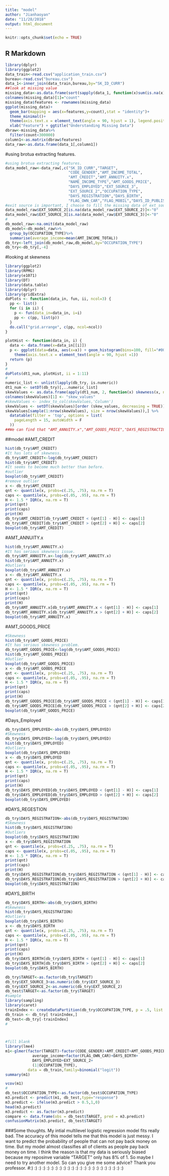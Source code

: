 ```yaml
---
title: "model"
author: "Jianhaoyan"
date: "11/28/2018"
output: html_document
---
```


```r
knitr::opts_chunk$set(echo = TRUE)
```

## R Markdown
```r
library(dplyr)
library(ggplot2)
data_train<-read.csv("application_train.csv")
bureau<-read.csv("bureau.csv")
data_1<-inner_join(data_train,bureau,by="SK_ID_CURR")
##look at missing value
missing_data<-as.data.frame(sort(sapply(data_1, function(x)sum(is.na(x)))))
colnames(missing_data)[1]="count"
missing_data$features <- rownames(missing_data)
ggplot(missing_data)+
  geom_bar(mapping = aes(x=features,y=count),stat = "identity")+
  theme_minimal()+
  theme(axis.text.x = element_text(angle = 90, hjust = 1), legend.position = "none") + ylab("Percentage of missingvalues") +
  xlab("Feature") + ggtitle("Understanding Missing Data")
dbraw<-missing_data%>%
  filter(count<300000)
column1<-as.matrix(dbraw$features)
data_raw<-as.data.frame(data_1[,column1])
```

#using brotua extracting features.
```r
#using brotua extracting features.
data_model_raw<-data_raw[,c("SK_ID_CURR","TARGET",
                            "CODE_GENDER","AMT_INCOME_TOTAL",
                            "AMT_CREDIT","AMT_ANNUITY.x",
                            "NAME_INCOME_TYPE","AMT_GOODS_PRICE",
                            "DAYS_EMPLOYED","EXT_SOURCE_3",
                            "EXT_SOURCE_2","OCCUPATION_TYPE",
                            "DAYS_REGISTRATION","DAYS_BIRTH",
                            "FLAG_OWN_CAR","FLAG_MOBIL","DAYS_ID_PUBLISH")]
#exit source is important, I choose to fill the missing data of ext_source
data_model_raw$EXT_SOURCE_2[is.na(data_model_raw$EXT_SOURCE_2)]<-"0"
data_model_raw$EXT_SOURCE_3[is.na(data_model_raw$EXT_SOURCE_3)]<-"0"
#
db_model_raw<-na.omit(data_model_raw)
db_model<-db_model_raw%>%
  group_by(OCCUPATION_TYPE)%>%
  summarise(average_income=mean(AMT_INCOME_TOTAL))
db_try<-left_join(db_model_raw,db_model,by="OCCUPATION_TYPE")
db_try<-db_try[,-4]
```




#looking at skewness
```r
library(ggplot2)
library(RPMG)
library(e1071)
library(DT)
library(data.table)
library(dplyr)
library(gridExtra)
doPlots <- function(data_in, fun, ii, ncol=3) {
  pp <- list()
  for (i in ii) {
    p <- fun(data_in=data_in, i=i)
    pp <- c(pp, list(p))
  }
  do.call("grid.arrange", c(pp, ncol=ncol))
}

plotHist <- function(data_in, i) {
  data <- data.frame(x=data_in[[i]])
  p <- ggplot(data=data, aes(x=x)) + geom_histogram(bins=100, fill="#0072B2", alpha = .9) + xlab(colnames(data_in)[i]) + theme_light() + 
    theme(axis.text.x = element_text(angle = 90, hjust =1))
  return (p)
}
#
doPlots(dt1_num, plotHist, ii = 1:11)
#
numeric_list <- unlist(lapply(db_try, is.numeric))
dt1_num <- setDT(db_try)[,..numeric_list]
skewValues <- as.data.frame(apply(dt1_num, 2, function(x) skewness(x, na.rm = TRUE)))
colnames(skewValues)[1] <- "skew_values"
#skewValues <- index_to_col(skewValues,'Column')
skewValues <- setDT(skewValues)[order (skew_values, decreasing = TRUE)]
skewValues[sample(1:nrow(skewValues), size = nrow(skewValues)),] %>% 
  datatable(filter = 'top', options = list(
    pageLength = 15, autoWidth = F
  ))
##We can find that "AMT_ANNUITY.x","AMT_GOODS_PRICE","DAYS_REGISTRACTION" have serious skwness problems, so we need to transform them.


```

##model
#AMT_CREDIT
```r
hist(db_try$AMT_CREDIT)
#It has lots of skewness.
db_try$AMT_CREDIT<-log(db_try$AMT_CREDIT)
hist(db_try$AMT_CREDIT)
#It seems to become much better than before.
#outlier
boxplot(db_try$AMT_CREDIT)
#remove outlier
x <- db_try$AMT_CREDIT
qnt <- quantile(x, probs=c(.25, .75), na.rm = T)
caps <- quantile(x, probs=c(.05, .95), na.rm = T)
H <- 1.5 * IQR(x, na.rm = T)
print(qnt)
print(caps)
print(H)
db_try$AMT_CREDIT[db_try$AMT_CREDIT < (qnt[1] - H)] <- caps[1]
db_try$AMT_CREDIT[db_try$AMT_CREDIT > (qnt[2] + H)] <- caps[2]
boxplot(db_try$AMT_CREDIT)
```
#AMT_ANNUITY.x
```r
hist(db_try$AMT_ANNUITY.x)
#It has serious skewness issue.
db_try$AMT_ANNUITY.x<-log(db_try$AMT_ANNUITY.x)
hist(db_try$AMT_ANNUITY.x)
#Outliers
boxplot(db_try$AMT_ANNUITY.x)
x <- db_try$AMT_ANNUITY.x
qnt <- quantile(x, probs=c(.25, .75), na.rm = T)
caps <- quantile(x, probs=c(.05, .95), na.rm = T)
H <- 1.5 * IQR(x, na.rm = T)
print(qnt)
print(caps)
print(H)
db_try$AMT_ANNUITY.x[db_try$AMT_ANNUITY.x < (qnt[1] - H)] <- caps[1]
db_try$AMT_ANNUITY.x[db_try$AMT_ANNUITY.x > (qnt[2] + H)] <- caps[2]
boxplot(db_try$AMT_ANNUITY.x)
```
#AMT_GOODS_PRICE
```r
#Skewness
hist(db_try$AMT_GOODS_PRICE)
#It has serious skewness problem.
db_try$AMT_GOODS_PRICE<-log(db_try$AMT_GOODS_PRICE)
hist(db_try$AMT_GOODS_PRICE)
#Outlier
boxplot(db_try$AMT_GOODS_PRICE)
x <- db_try$AMT_GOODS_PRICE
qnt <- quantile(x, probs=c(.25, .75), na.rm = T)
caps <- quantile(x, probs=c(.05, .95), na.rm = T)
H <- 1.5 * IQR(x, na.rm = T)
print(qnt)
print(caps)
print(H)
db_try$AMT_GOODS_PRICE[db_try$AMT_GOODS_PRICE < (qnt[1] - H)] <- caps[1]
db_try$AMT_GOODS_PRICE[db_try$AMT_GOODS_PRICE > (qnt[2] + H)] <- caps[2]
boxplot(db_try$AMT_GOODS_PRICE)
```

#Days_Employed
```r
db_try$DAYS_EMPLOYED<-abs(db_try$DAYS_EMPLOYED)
#Skewness
db_try$DAYS_EMPLOYED<-log(db_try$DAYS_EMPLOYED)
hist(db_try$DAYS_EMPLOYED)
#Outliers
boxplot(db_try$DAYS_EMPLOYED)
x <- db_try$DAYS_EMPLOYED
qnt <- quantile(x, probs=c(.25, .75), na.rm = T)
caps <- quantile(x, probs=c(.05, .95), na.rm = T)
H <- 1.5 * IQR(x, na.rm = T)
print(qnt)
print(caps)
print(H)
db_try$DAYS_EMPLOYED[db_try$DAYS_EMPLOYED < (qnt[1] - H)] <- caps[1]
db_try$DAYS_EMPLOYED[db_try$DAYS_EMPLOYED > (qnt[2] + H)] <- caps[2]
boxplot(db_try$DAYS_EMPLOYED)
```

#DAYS_REGESTION

```r
db_try$DAYS_REGISTRATION<-abs(db_try$DAYS_REGISTRATION)
#Skewness
hist(db_try$DAYS_REGISTRATION)
#Outliers
boxplot(db_try$DAYS_REGISTRATION)
x <- db_try$DAYS_REGISTRATION
qnt <- quantile(x, probs=c(.25, .75), na.rm = T)
caps <- quantile(x, probs=c(.05, .95), na.rm = T)
H <- 1.5 * IQR(x, na.rm = T)
print(qnt)
print(caps)
print(H)
db_try$DAYS_REGISTRATION[db_try$DAYS_REGISTRATION < (qnt[1] - H)] <- caps[1]
db_try$DAYS_REGISTRATION[db_try$DAYS_REGISTRATION > (qnt[2] + H)] <- caps[2]
boxplot(db_try$DAYS_REGISTRATION)
```

#DAYS_BIRTH
```r
db_try$DAYS_BIRTH<-abs(db_try$DAYS_BIRTH)
#Skewness
hist(db_try$DAYS_REGISTRATION)
#Outliers
boxplot(db_try$DAYS_BIRTH)
x <- db_try$DAYS_BIRTH
qnt <- quantile(x, probs=c(.25, .75), na.rm = T)
caps <- quantile(x, probs=c(.05, .95), na.rm = T)
H <- 1.5 * IQR(x, na.rm = T)
print(qnt)
print(caps)
print(H)
db_try$DAYS_BIRTH[db_try$DAYS_BIRTH < (qnt[1] - H)] <- caps[1]
db_try$DAYS_BIRTH[db_try$DAYS_BIRTH > (qnt[2] + H)] <- caps[2]
boxplot(db_try$DAYS_BIRTH)
```



```r
db_try$TARGET<-as.factor(db_try$TARGET)
db_try$EXT_SOURCE_3<as.numeric(db_try$EXT_SOURCE_3)
db_try$EXT_SOURCE_2<-as.numeric(db_try$EXT_SOURCE_2)
db_test$TARGET<-as.factor(db_try$TARGET)
#sample
library(sampling)
library(caret)
trainIndex <- createDataPartition(db_try$OCCUPATION_TYPE, p = .5, list = FALSE, times = 1)
db_train <- db_try[ trainIndex,]
db_test<-db_try[-trainIndex]
#



#fill blank
library(lme4)
m1<-glmer(factor(TARGET)~factor(CODE_GENDER)+AMT_CREDIT+AMT_GOODS_PRICE+
            average_income+factor(FLAG_OWN_CAR)+DAYS_BIRTH+
            DAYS_EMPLOYED+EXT_SOURCE_2+
            (1|OCCUPATION_TYPE),
          data = db_train,family=binomial("logit"))
summary(m1)

vcov(m1) 
#
db_test$OCCUPATION_TYPE<-as.factor(db_test$OCCUPATION_TYPE)
m3.predict <- predict(m1, db_test,type="response")
m3.predict <- ifelse(m3.predict > 0.5,1,0)
head(m3.predict)
m3.predict <- as.factor(m3.predict)
compare <- data.frame(obs = db_test$TARGET, pred = m3.predict)
confusionMatrix(m3.predict, db_test$TARGET)
```
###Some thoughts.
My intial multilevel logistic regression model fits really bad. The accuracy of this model tells me that this model is just messy. I want to predict the probability of people that can not pay back money on time. But my model almost classifies all of clients as people pay back money on time.
I think the reason is that my data is seriously biased because my reposinve variable "TARGET" only has 8% of 1. So maybe I need to try another model. So can you give me some advice? Thank you professor.
#:) :) :) :) :) :) :) :) :) :) :) :) :) :) :) :) :) :) :) :) :) :) :) 


